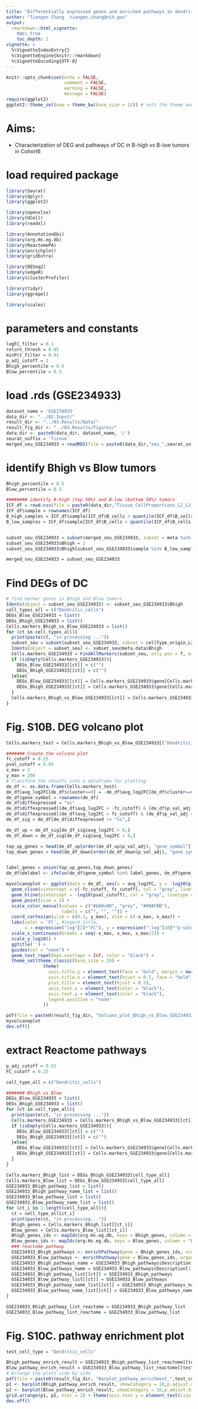 ```yaml
---
title: "Differentially expressed genes and enriched pathways in dendritic cells from B-high vs. B-low samples (Cohort6)"
author: "Tiangen Chang  tiangen.chang@nih.gov"
output: 
  rmarkdown::html_vignette:
    toc: true
    toc_depth: 2
vignette: >
  %\VignetteIndexEntry{}
  %\VignetteEngine{knitr::rmarkdown}
  %\VignetteEncoding{UTF-8}
---
```



```r
knitr::opts_chunk$set(echo = FALSE,
                      comment = FALSE, 
                      warning = FALSE, 
                      message = FALSE)
require(ggplot2)
ggplot2::theme_set(new = theme_bw(base_size = 12)) # sets the theme and axis font size
```


# Aims:

- Characterization of DEG and pathways of DC in B-high vs B-low tumors in Cohort6

# load required package
```r
library(Seurat)
library(dplyr)
library(ggplot2)

library(openxlsx)
library(UCell)
library(readxl)

library(AnnotationDbi)
library(org.Hs.eg.db) 
library(ReactomePA)
library(enrichplot)
library(gridExtra)

library(DESeq2)
library(edgeR)
library(clusterProfiler)

library(tidyr)
library(ggrepel)

library(scales)

```

# parameters and constants
```r
logFC_filter = 0.1 
return_thresh = 0.05 
minPct_filter = 0.01 
p_adj_cutoff = 1
Bhigh_percentile = 0.5
Blow_percentile = 0.5
```


# load .rds (GSE234933)
```r

dataset_name = 'GSE234933'
data_dir <- "../02.Input/"
result_dir <- "../03.Results/Data/"
result_fig_dir <- "../03.Results/Figures/"
data_dir <- paste0(data_dir, dataset_name, '/')
seurat_suffix = 'Tissue'
merged_seu_GSE234933 = readRDS(file = paste0(data_dir,"seu_",seurat_suffix,".rds"))

```

# identify Bhigh vs Blow tumors
```r

Bhigh_percentile = 0.5
Blow_percentile = 0.5

######## identify B-high (top 50%) and B-low (bottom 50%) tumors
ICF_df = read.csv(file = paste0(data_dir,"Tissue_CellProportions_L2_L3_merged.csv"),header = T, row.names = 1)
ICF_df$sample = rownames(ICF_df)
B_high_samples = ICF_df$sample[ICF_df$B_cells > quantile(ICF_df$B_cells, Bhigh_percentile)]
B_low_samples = ICF_df$sample[ICF_df$B_cells < quantile(ICF_df$B_cells, Blow_percentile)]


subset_seu_GSE234933 = subset(merged_seu_GSE234933, subset = meta %in% c(B_high_samples,B_low_samples))
subset_seu_GSE234933$Bhigh = 1
subset_seu_GSE234933$Bhigh[subset_seu_GSE234933$sample %in% B_low_samples] = 0

merged_seu_GSE234933 = subset_seu_GSE234933

```



# Find DEGs of DC
```r

# find marker genes in Bhigh and Blow tumors
Idents(object = subset_seu_GSE234933) <- subset_seu_GSE234933$Bhigh
cell_types_all = c("Dendritic_cells") 
DEGs_Blow_GSE234933 = list()
DEGs_Bhigh_GSE234933 = list()
Cells.markers_Bhigh_vs_Blow_GSE234933 = list()
for (ct in cell_types_all){
  print(paste(ct, "in processing ..."))
  subset_seu = subset(subset_seu_GSE234933, subset = cellType_origin_L2 == ct)
  Idents(object = subset_seu) <- subset_seu@meta.data$Bhigh
  Cells.markers_GSE234933 = FindAllMarkers(subset_seu, only.pos = T, min.pct=minPct_filter, logfc.threshold = logFC_filter, return.thresh = return_thresh)
  if (isEmpty(Cells.markers_GSE234933)){
    DEGs_Blow_GSE234933[[ct]] = c("")
    DEGs_Bhigh_GSE234933[[ct]] = c("")
  }else{
    DEGs_Blow_GSE234933[[ct]] = Cells.markers_GSE234933$gene[Cells.markers_GSE234933$cluster==0 & Cells.markers_GSE234933$p_val_adj<p_adj_cutoff]
    DEGs_Bhigh_GSE234933[[ct]] = Cells.markers_GSE234933$gene[Cells.markers_GSE234933$cluster==1 & Cells.markers_GSE234933$p_val_adj<p_adj_cutoff]
  }
  Cells.markers_Bhigh_vs_Blow_GSE234933[[ct]] = Cells.markers_GSE234933
}

```

# Fig. S10B. DEG volcano plot
```r

Cells.markers_test = Cells.markers_Bhigh_vs_Blow_GSE234933[["Dendritic_cells"]]

####### Create the volcano plot
fc_cutoff = 0.25
pval_cutoff = 0.05
x_max = 2
y_max = 200
# Transform the results into a dataframe for plotting
de_df <- as.data.frame(Cells.markers_test)
de_df$avg_log2FC[de_df$cluster==0] = -de_df$avg_log2FC[de_df$cluster==0]
de_df$gene_symbol = rownames(de_df)
de_df$diffexpressed = "ns"
de_df$diffexpressed[(de_df$avg_log2FC < -fc_cutoff) & (de_df$p_val_adj < pval_cutoff)] = "down"
de_df$diffexpressed[(de_df$avg_log2FC > fc_cutoff) & (de_df$p_val_adj < pval_cutoff)] = "up"
de_df_sig = de_df[de_df$diffexpressed != "ns",]

de_df_up = de_df_sig[de_df_sig$avg_log2FC > 0,]
de_df_down = de_df_sig[de_df_sig$avg_log2FC < 0,]

top_up_genes = head(de_df_up[order(de_df_up$p_val_adj), "gene_symbol"], 10)
top_down_genes = head(de_df_down[order(de_df_down$p_val_adj), "gene_symbol"], 5)


label_genes = union(top_up_genes,top_down_genes)
de_df$delabel <- ifelse(de_df$gene_symbol %in% label_genes, de_df$gene_symbol, NA)

myvolcanoplot <- ggplot(data = de_df, aes(x = avg_log2FC, y = -log10(p_val_adj), col = diffexpressed, label = delabel)) +
  geom_vline(xintercept = c(-fc_cutoff, fc_cutoff), col = "gray", linetype = 'dashed') +
  geom_hline(yintercept = -log10(pval_cutoff), col = "gray", linetype = 'dashed') + 
  geom_point(size = 2) + 
  scale_color_manual(values = c("#bb0c00", "grey", "#00AFBB"), 
                     labels = c("", "", "")) + 
  coord_cartesian(ylim = c(0.1, y_max), xlim = c(-x_max, x_max)) + 
  labs(color = 'FC', #legend_title, 
       x = expression("log"[2]*"FC"), y = expression("-log"[10]*"p-value")) + 
  scale_x_continuous(breaks = seq(-x_max, x_max, x_max/2)) + 
  scale_y_log10() + 
  ggtitle('') + 
  guides(col = "none") + 
  geom_text_repel(max.overlaps = Inf, color = "black") + 
  theme_set(theme_classic(base_size = 20) +
              theme(
                axis.title.y = element_text(face = "bold", margin = margin(0,20,0,0), size = rel(1.1), color = 'black'),
                axis.title.x = element_text(hjust = 0.5, face = "bold", margin = margin(20,0,0,0), size = rel(1.1), color = 'black'),
                plot.title = element_text(hjust = 0.5),
                axis.text.x = element_text(color = "black"),
                axis.text.y = element_text(color = "black"),
                legend.position = "none"
              ))

pdf(file = paste0(result_fig_dir, "Volcano_plot_Bhigh_vs_Blow_GSE234933_DC.pdf"), width = 5, height = 5) 
myvolcanoplot
dev.off()

```


# extract Reactome pathways 
```r

p_adj_cutoff = 0.01
FC_cutoff = 0.25 

cell_type_all = c("Dendritic_cells")

####### Bhigh vs Blow
DEGs_Blow_GSE234933 = list()
DEGs_Bhigh_GSE234933 = list()
for (ct in cell_type_all){
  print(paste(ct, "in processing ..."))
  Cells.markers_GSE234933 = Cells.markers_Bhigh_vs_Blow_GSE234933[[ct]]
  if (isEmpty(Cells.markers_GSE234933)){
    DEGs_Blow_GSE234933[[ct]] = c("")
    DEGs_Bhigh_GSE234933[[ct]] = c("")
  }else{
    DEGs_Blow_GSE234933[[ct]] = Cells.markers_GSE234933$gene[Cells.markers_GSE234933$cluster==0 & Cells.markers_GSE234933$avg_log2FC> FC_cutoff & Cells.markers_GSE234933$p_val_adj<p_adj_cutoff]
    DEGs_Bhigh_GSE234933[[ct]] = Cells.markers_GSE234933$gene[Cells.markers_GSE234933$cluster==1 & Cells.markers_GSE234933$avg_log2FC> FC_cutoff & Cells.markers_GSE234933$p_val_adj<p_adj_cutoff]
  }
}

Cells.markers_Bhigh_list = DEGs_Bhigh_GSE234933[cell_type_all]
Cells.markers_Blow_list = DEGs_Blow_GSE234933[cell_type_all]
GSE234933_Bhigh_pathway_list = list()
GSE234933_Bhigh_pathway_name_list = list()
GSE234933_Blow_pathway_list = list()
GSE234933_Blow_pathway_name_list = list()
for (ct_i in 1:length(cell_type_all)){ 
  ct = cell_type_all[ct_i]
  print(paste(ct, "in processing..."))
  Bhigh_genes = Cells.markers_Bhigh_list[[ct_i]]
  Blow_genes = Cells.markers_Blow_list[[ct_i]]
  Bhigh_genes_ids <- mapIds(org.Hs.eg.db, keys = Bhigh_genes, column = "ENTREZID", keytype = "SYMBOL")
  Blow_genes_ids <- mapIds(org.Hs.eg.db, keys = Blow_genes, column = "ENTREZID", keytype = "SYMBOL")
  ### reactome pathway
  GSE234933_Bhigh_pathways <- enrichPathway(gene = Bhigh_genes_ids, organism = "human") 
  GSE234933_Blow_pathways <- enrichPathway(gene = Blow_genes_ids, organism = "human") 
  GSE234933_Bhigh_pathways_name = GSE234933_Bhigh_pathways$Description[1:nrow(GSE234933_Bhigh_pathways)]
  GSE234933_Blow_pathways_name = GSE234933_Blow_pathways$Description[1:nrow(GSE234933_Blow_pathways)]
  GSE234933_Bhigh_pathway_list[[ct]] = GSE234933_Bhigh_pathways
  GSE234933_Blow_pathway_list[[ct]] = GSE234933_Blow_pathways
  GSE234933_Bhigh_pathway_name_list[[ct]] = GSE234933_Bhigh_pathways_name
  GSE234933_Blow_pathway_name_list[[ct]] = GSE234933_Blow_pathways_name
}

GSE234933_Bhigh_pathway_list_reactome = GSE234933_Bhigh_pathway_list
GSE234933_Blow_pathway_list_reactome = GSE234933_Blow_pathway_list

```


# Fig. S10C. pathway enrichment plot
```r

test_cell_type = "Dendritic_cells" 

Bhigh_pathway_enrich_result = GSE234933_Bhigh_pathway_list_reactome[[test_cell_type]]
Blow_pathway_enrich_result = GSE234933_Blow_pathway_list_reactome[[test_cell_type]]
# Arrange the plots side by side
pdf(file = paste0(result_fig_dir, "Barplot_pathway_enrichment_",test_cell_type,"_reactome.pdf"), width = 12, height = 10*0.6) 
p1 <- barplot(Bhigh_pathway_enrich_result, showCategory = 10,p.adjust.digits = 1)
p2 <- barplot(Blow_pathway_enrich_result, showCategory = 10,p.adjust.digits = 1)
grid.arrange(p1, p2, ncol = 2) + theme(axis.text.y = element_text(size = 12))
dev.off()

```
